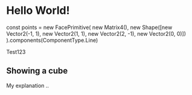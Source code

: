 # Hello World!

const points = new FacePrimitive(
    new Matrix4(),
    new Shape([new Vector2(-1, 1), new Vector2(1, 1), new Vector2(2, -1), new Vector2(0, 0)])
).components(ComponentType.Line)

<Showcase primitive={points} />

Test123

## Showing a cube


<Showcase primitive={faces} />

My explanation ..
